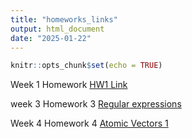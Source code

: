 ```yaml
---
title: "homeworks_links"
output: html_document
date: "2025-01-22"
---
```


```r
knitr::opts_chunk$set(echo = TRUE)
```

Week 1 Homework [HW1 Link](HW1.html)


week 3 Homework 3 [Regular expressions](Homework_3.html) 


Week 4 Homework 4 [Atomic Vectors 1](Homework_4.html) 
